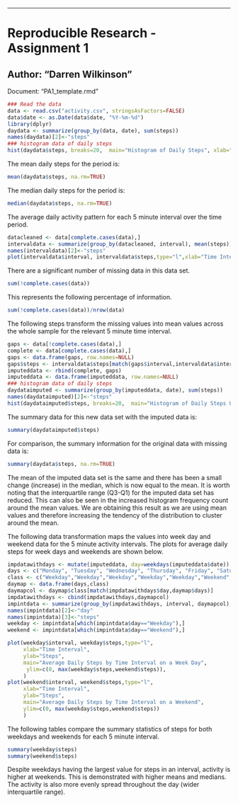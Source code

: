 ---
# Reproducible Research - Assignment 1
## Author: "Darren Wilkinson"
Document: "PA1_template.rmd"

```r
### Read the data
data <- read.csv("activity.csv", stringsAsFactors=FALSE)
data$date <- as.Date(data$date, "%Y-%m-%d")
library(dplyr)
daydata <- summarize(group_by(data, date), sum(steps))
names(daydata)[2]<-"steps"
### histogram data of daily steps
hist(daydata$steps, breaks=20,  main="Histogram of Daily Steps", xlab="Steps")
```

  The mean daily steps for the period is:
```r
mean(daydata$steps, na.rm=TRUE)
```

  The median daily steps for the period is:
```r
median(daydata$steps, na.rm=TRUE)
```

The average daily activity pattern for each 5 minute interval over the time period.

```r
datacleaned <- data[complete.cases(data),]
intervaldata <- summarize(group_by(datacleaned, interval), mean(steps))
names(intervaldata)[2]<-"steps"
plot(intervaldata$interval, intervaldata$steps,type="l",xlab="Time Interval", ylab="Steps", main="Average Daily Steps by Time Interval")
```
    
  There are a significant number of missing data in this data set. 
```r
sum(!complete.cases(data))
```
  This represents the following percentage of information.
```r
sum(!complete.cases(data))/nrow(data)
```
  The following steps transform the missing values into mean values across the whole sample for the relevant 5 minute time interval.
```r
gaps <- data[!complete.cases(data),]
complete <- data[complete.cases(data),]
gaps <- data.frame(gaps, row.names=NULL)
gaps$steps <- intervaldata$steps[match(gaps$interval,intervaldata$interval)]
imputeddata <- rbind(complete, gaps)
imputeddata <- data.frame(imputeddata, row.names=NULL)
### histogram data of daily steps
daydataimputed <- summarize(group_by(imputeddata, date), sum(steps))
names(daydataimputed)[2]<-"steps"
hist(daydataimputed$steps, breaks=20,  main="Histogram of Daily Steps Using Imputed Data", xlab="Steps")
```
  
  The summary data for this new data set with the imputed data is:
```r
summary(daydataimputed$steps)
```

  For comparison, the summary information for the original data with missing data is:
```r
summary(daydata$steps, na.rm=TRUE)
```

  The mean of the imputed data set is the same and there has been a small change (increase) in the median, which is now equal to the mean. It is worth noting that the interquartile range (Q3-Q1) for the imputed data set has reduced. This can also be seen in the increased histogram frequency count around the mean values. We are obtaining this result as we are using mean values and therefore increasing the tendency of the distribution to cluster around the mean.

  The following data transformation maps the values into week day and weekend data for the 5 minute activity intervals. The plots for average daily steps for week days and weekends are shown below.
```r
impdatawithdays <- mutate(imputeddata, day=weekdays(imputeddata$date))
days <- c("Monday", "Tuesday", "Wednesday", "Thursday", "Friday", "Saturday", "Sunday")
class <- c("Weekday","Weekday","Weekday","Weekday","Weekday","Weekend","Weekend")
daymap <- data.frame(days,class)
daymapcol <- daymap$class[match(impdatawithdays$day,daymap$days)]
impdatawithdays <- cbind(impdatawithdays,daymapcol)
impintdata <- summarize(group_by(impdatawithdays, interval, daymapcol), mean(steps))
names(impintdata)[2]<-"day"
names(impintdata)[3]<-"steps"
weekday <- impintdata[which(impintdata$day=="Weekday"),]
weekend <- impintdata[which(impintdata$day=="Weekend"),] 

plot(weekday$interval, weekday$steps,type="l",
     xlab="Time Interval", 
     ylab="Steps", 
     main="Average Daily Steps by Time Interval on a Week Day",
      ylim=c(0, max(weekday$steps,weekend$steps)),
     )
plot(weekend$interval, weekend$steps,type="l",
     xlab="Time Interval", 
     ylab="Steps", 
     main="Average Daily Steps by Time Interval on a Weekend",
     ylim=c(0, max(weekday$steps,weekend$steps))
     )

```
    
  The following tables compare the summary statistics of steps for both weekdays and weekends for each 5 minute interval.
```r
summary(weekday$steps)
summary(weekend$steps)
```
  Despite weekdays having the largest value for steps in an interval, activity is higher at weekends. This is demonstrated with higher means and medians. The activity is also more evenly spread throughout the day (wider interquartile range).




